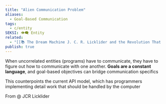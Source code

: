 ```yaml
---
title: "Alien Communication Problem"
aliases:
  - Goal-Based Communication
tags:
  - c/entity
SEKSI: 👁️‍🗨️ Entity
related:
  - "[[📚 The Dream Machine J. C. R. Licklider and the Revolution That Made Computing Personal]]"
publish: true
---
```



When uncorrelated entities (programs) have to communicate, they have to figure out how to communicate with one another. **Goals are a constant language**, and goal-based objectives can bridge communication specifics  

This counterpoints the current API model, which has programmers implementing detail work that should be handled by the computer

From <Link href="/c/-jcr-licklider" className="text-[var(--color-primary)] hover:underline hover:text-[var(--color-secondary)] transition-colors font-medium">@ JCR Licklider</Link>
